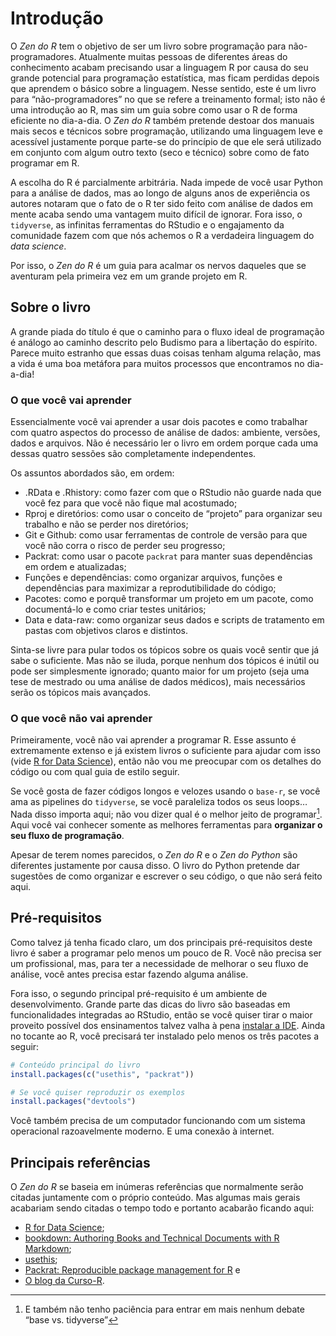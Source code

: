 # Introdução {#introducao}

O *Zen do R* tem o objetivo de ser um livro sobre programação para
não-programadores. Atualmente muitas pessoas de diferentes áreas do conhecimento
acabam precisando usar a linguagem R por causa do seu grande potencial para
programação estatística, mas ficam perdidas depois que aprendem o básico sobre a
linguagem. Nesse sentido, este é um livro para "não-programadores" no que se
refere a treinamento formal; isto não é uma introdução ao R, mas sim um guia
sobre como usar o R de forma eficiente no dia-a-dia. O *Zen do R* também
pretende destoar dos manuais mais secos e técnicos sobre programação, utilizando
uma linguagem leve e acessível justamente porque parte-se do princípio de que
ele será utilizado em conjunto com algum outro texto (seco e técnico) sobre como
de fato programar em R.

A escolha do R é parcialmente arbitrária. Nada impede de você usar Python para
a análise de dados, mas ao longo de alguns anos de experiência os autores
notaram que o fato de o R ter sido feito com análise de dados em mente acaba
sendo uma vantagem muito difícil de ignorar. Fora isso, o `tidyverse`, as
infinitas ferramentas do RStudio e o engajamento da comunidade fazem com que
nós achemos o R a verdadeira linguagem do *data science*.

Por isso, o *Zen do R* é um guia para acalmar os nervos daqueles que se
aventuram pela primeira vez em um grande projeto em R.

## Sobre o livro

A grande piada do título é que o caminho para o fluxo ideal de programação é
análogo ao caminho descrito pelo Budismo para a libertação do espírito.
Parece muito estranho que essas duas coisas tenham alguma relação, mas a vida
é uma boa metáfora para muitos processos que encontramos no dia-a-dia!

### O que você vai aprender

Essencialmente você vai aprender a usar dois pacotes e como trabalhar com quatro
aspectos do processo de análise de dados: ambiente, versões, dados e arquivos.
Não é necessário ler o livro em ordem porque cada uma dessas quatro sessões são
completamente independentes.

Os assuntos abordados são, em ordem:

- .RData e .Rhistory: como fazer com que o RStudio não guarde nada que você fez
para que você não fique mal acostumado;
- Rproj e diretórios: como usar o conceito de "projeto" para organizar seu
trabalho e não se perder nos diretórios;
- Git e Github: como usar ferramentas de controle de versão para que você
não corra o risco de perder seu progresso;
- Packrat: como usar o pacote `packrat` para manter suas dependências em ordem
e atualizadas;
- Funções e dependências: como organizar arquivos, funções e dependências para
maximizar a reprodutibilidade do código;
- Pacotes: como e porquê transformar um projeto em um pacote, como documentá-lo
e como criar testes unitários;
- Data e data-raw: como organizar seus dados e scripts de tratamento em pastas
com objetivos claros e distintos.

Sinta-se livre para pular todos os tópicos sobre os quais você sentir que já
sabe o suficiente. Mas não se iluda, porque nenhum dos tópicos é inútil ou pode
ser simplesmente ignorado; quanto maior for um projeto (seja uma tese de
mestrado ou uma análise de dados médicos), mais necessários serão os tópicos
mais avançados.

### O que você não vai aprender

Primeiramente, você não vai aprender a programar R. Esse assunto é extremamente
extenso e já existem livros o suficiente para ajudar com isso (vide
[R for Data Science](https://r4ds.had.co.nz/)), então não vou me preocupar
com os detalhes do código ou com qual guia de estilo seguir.

Se você gosta de fazer códigos longos e velozes usando o `base-r`, se você
ama as pipelines do `tidyverse`, se você paraleliza todos os seus loops...
Nada disso importa aqui; não vou dizer qual é o melhor jeito de programar[^1].
Aqui você vai conhecer somente as melhores ferramentas para **organizar o seu
fluxo de programação**.

[^1]: E também não tenho paciência para entrar em mais nenhum debate "base vs.
tidyverse"

Apesar de terem nomes parecidos, o *Zen do R* e o *Zen do Python* são diferentes
justamente por causa disso. O livro do Python pretende dar sugestões de como
organizar e escrever o seu código, o que não será feito aqui.

## Pré-requisitos

Como talvez já tenha ficado claro, um dos principais pré-requisitos deste livro
é saber a programar pelo menos um pouco de R. Você não precisa ser um
profissional, mas, para ter a necessidade de melhorar o seu fluxo de análise,
você antes precisa estar fazendo alguma análise.

Fora isso, o segundo principal pré-requisito é um ambiente de desenvolvimento.
Grande parte das dicas do livro são baseadas em funcionalidades integradas ao
RStudio, então se você quiser tirar o maior proveito possível dos ensinamentos
talvez valha à pena
[instalar a IDE](https://www.rstudio.com/products/rstudio/download/). Ainda
no tocante ao R, você precisará ter instalado pelo menos os três pacotes a
seguir:

```r
# Conteúdo principal do livro
install.packages(c("usethis", "packrat"))

# Se você quiser reproduzir os exemplos
install.packages("devtools")
```

Você também precisa de um computador funcionando com um sistema operacional
razoavelmente moderno. E uma conexão à internet.

## Principais referências

O *Zen do R* se baseia em inúmeras referências que normalmente serão citadas
juntamente com o próprio conteúdo. Mas algumas mais gerais acabariam sendo
citadas o tempo todo e portanto acabarão ficando aqui:

- [R for Data Science](https://r4ds.had.co.nz/);
- [bookdown: Authoring Books and Technical Documents with R Markdown](https://bookdown.org/yihui/bookdown/);
- [usethis](https://usethis.r-lib.org/);
- [Packrat: Reproducible package management for R](https://rstudio.github.io/packrat/) e
- [O blog da Curso-R](https://www.curso-r.com/blog/).
